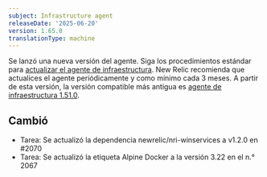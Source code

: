 ```yaml
---
subject: Infrastructure agent
releaseDate: '2025-06-20'
version: 1.65.0
translationType: machine
---
```


Se lanzó una nueva versión del agente. Siga los procedimientos estándar para [actualizar el agente de infraestructura](https://docs.newrelic.com/docs/infrastructure/install-configure-manage-infrastructure/update-or-uninstall/update-infrastructure-agent). New Relic recomienda que actualices el agente periódicamente y como mínimo cada 3 meses. A partir de esta versión, la versión compatible más antigua es [agente de infraestructura 1.51.0](https://docs.newrelic.com/docs/release-notes/infrastructure-release-notes/infrastructure-agent-release-notes/new-relic-infrastructure-agent-1510/).

## Cambió

* Tarea: Se actualizó la dependencia newrelic/nri-winservices a v1.2.0 en #2070
* Tarea: Se actualizó la etiqueta Alpine Docker a la versión 3.22 en el n.° 2067
